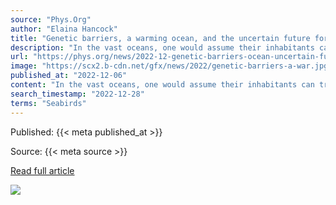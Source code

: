 ```yaml
---
source: "Phys.Org"
author: "Elaina Hancock"
title: "Genetic barriers, a warming ocean, and the uncertain future for an important forage fish"
description: "In the vast oceans, one would assume their inhabitants can travel far and wide and, as a result, populations of a species would mix freely. But this doesn't appear to be the case for a vital forage fish called the sand lance."
url: "https://phys.org/news/2022-12-genetic-barriers-ocean-uncertain-future.html"
image: "https://scx2.b-cdn.net/gfx/news/2022/genetic-barriers-a-war.jpg"
published_at: "2022-12-06"
content: "In the vast oceans, one would assume their inhabitants can travel far and wide and, as a result, populations of a species would mix freely. But this doesn't appear to be the case for a vital forage f… [+6533 chars]"
search_timestamp: "2022-12-28"
terms: "Seabirds"
---
```



Published: {{< meta published_at >}}


Source: {{< meta source >}}


[Read full article]({{< meta url >}})



![](`r rmarkdown::metadata$image[1]`)
